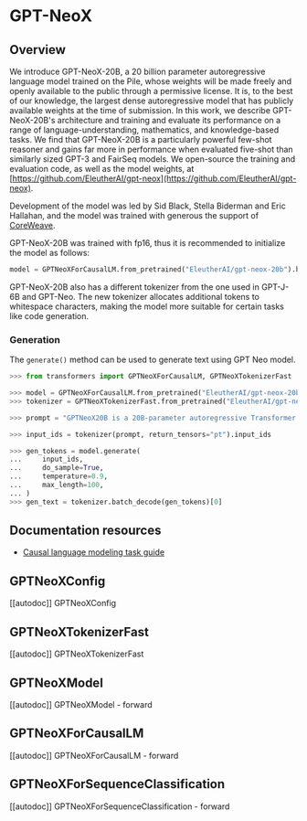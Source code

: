 <!--Copyright 2022 The HuggingFace Team. All rights reserved.

Licensed under the Apache License, Version 2.0 (the "License"); you may not use this file except in compliance with
the License. You may obtain a copy of the License at

http://www.apache.org/licenses/LICENSE-2.0

Unless required by applicable law or agreed to in writing, software distributed under the License is distributed on
an "AS IS" BASIS, WITHOUT WARRANTIES OR CONDITIONS OF ANY KIND, either express or implied. See the License for the
specific language governing permissions and limitations under the License.
-->

# GPT-NeoX

## Overview

We introduce GPT-NeoX-20B, a 20 billion parameter autoregressive language model trained on the Pile, whose weights will
be made freely and openly available to the public through a permissive license. It is, to the best of our knowledge,
the largest dense autoregressive model that has publicly available weights at the time of submission. In this work,
we describe GPT-NeoX-20B's architecture and training and evaluate its performance on a range of language-understanding,
mathematics, and knowledge-based tasks. We find that GPT-NeoX-20B is a particularly powerful few-shot reasoner and
gains far more in performance when evaluated five-shot than similarly sized GPT-3 and FairSeq models. We open-source
the training and evaluation code, as well as the model weights, at [https://github.com/EleutherAI/gpt-neox](https://github.com/EleutherAI/gpt-neox).

Development of the model was led by Sid Black, Stella Biderman and Eric Hallahan, and the model was trained with
generous the support of [CoreWeave](https://www.coreweave.com/).

GPT-NeoX-20B was trained with fp16, thus it is recommended to initialize the model as follows:

```python
model = GPTNeoXForCausalLM.from_pretrained("EleutherAI/gpt-neox-20b").half().cuda()
```

GPT-NeoX-20B also has a different tokenizer from the one used in GPT-J-6B and GPT-Neo. The new tokenizer allocates
additional tokens to whitespace characters, making the model more suitable for certain tasks like code generation.

### Generation

The `generate()` method can be used to generate text using GPT Neo model.

```python
>>> from transformers import GPTNeoXForCausalLM, GPTNeoXTokenizerFast

>>> model = GPTNeoXForCausalLM.from_pretrained("EleutherAI/gpt-neox-20b")
>>> tokenizer = GPTNeoXTokenizerFast.from_pretrained("EleutherAI/gpt-neox-20b")

>>> prompt = "GPTNeoX20B is a 20B-parameter autoregressive Transformer model developed by EleutherAI."

>>> input_ids = tokenizer(prompt, return_tensors="pt").input_ids

>>> gen_tokens = model.generate(
...     input_ids,
...     do_sample=True,
...     temperature=0.9,
...     max_length=100,
... )
>>> gen_text = tokenizer.batch_decode(gen_tokens)[0]
```

## Documentation resources

- [Causal language modeling task guide](../tasks/language_modeling)

## GPTNeoXConfig

[[autodoc]] GPTNeoXConfig

## GPTNeoXTokenizerFast

[[autodoc]] GPTNeoXTokenizerFast

## GPTNeoXModel

[[autodoc]] GPTNeoXModel
    - forward

## GPTNeoXForCausalLM

[[autodoc]] GPTNeoXForCausalLM
    - forward

## GPTNeoXForSequenceClassification

[[autodoc]] GPTNeoXForSequenceClassification
    - forward